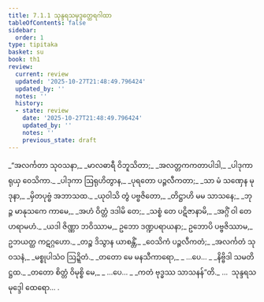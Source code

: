 ```yaml
---
title: 7.1.1 သုန္ဒရသမုဒ္ဒတ္ထေရဂါထာ
tableOfContents: false
sidebar:
  order: 1
type: tipitaka
basket: su
book: th1
review:
  current: review
  updated: '2025-10-27T21:48:49.796424'
  updated_by: ''
  notes: ''
  history:
  - state: review
    date: '2025-10-27T21:48:49.796424'
    updated_by: ''
    notes: ''
    previous_state: draft
---
```



<ReviewStatus review={frontmatter.review} showDetails={true} />

<HypothesisAnnotation frontmatter={frontmatter} />

<DynamicBreadcrumb />

<Division number="459" book="th1" e="ch" v="19" p="291">

<Paragraph number="744" type="verses" book="th1">
_“အလင်္ကတာ သုဝသနာ,_  
_မာလဓာရီ ဝိဘူသိတာ;_  
_အလတ္တကကတာပါဒါ,_  
_ပါဒုကာရုယှ ဝေသိကာ._  

</Paragraph>

</Division>
<Division number="460" book="th1" e="ch" v="19" p="291">

<Paragraph number="745" type="verses" book="th1">
_ပါဒုကာ ဩရုဟိတွာန,_  
_ပုရတော ပဉ္ဇလီကတာ;_  
_သာ မံ သဏှေန မုဒုနာ,_  
_မှိတပုဗ္ဗံ အဘာသထ._  

</Paragraph>

</Division>
<Division number="461" book="th1" e="ch" v="19" p="291">

<Paragraph number="746" type="verses" book="th1">
_ယုဝါသိ တွံ ပဗ္ဗဇိတော,_  
_တိဋ္ဌာဟိ မမ သာသနေ;_  
_ဘုဉ္ဇ မာနုသကေ ကာမေ,_  
_အဟံ ဝိတ္တံ ဒဒါမိ တေ;_  
_သစ္စံ တေ ပဋိဇာနာမိ,_  
_အဂ္ဂိံ ဝါ တေ ဟရာမဟံ._  

</Paragraph>

</Division>
<Division number="462" book="th1" e="ch" v="19" p="291">

<Paragraph number="747" book="th1">
_ယဒါ ဇိဏ္ဏာ ဘဝိဿာမ,_  
ဥဘော ဒဏ္ဍပရာယနာ;_  
ဥဘောပိ ပဗ္ဗဇိဿာမ,_  
ဥဘယတ္ထ ကဋဂ္ဂဟော._  

</Paragraph>

</Division>
<Division number="463" book="th1" e="ch" v="19" p="291">

<Paragraph number="748" type="verses" book="th1">
_တဉ္စ ဒိသွာန ယာစန္တိံ,_  
_ဝေသိကံ ပဉ္ဇလီကတံ;_  
_အလင်္ကတံ သုဝသနံ,_  
_မစ္စုပါသံဝ ဩဍ္ဍိတံ._  

</Paragraph>

</Division>
<Division number="464" book="th1" e="ch" v="19" p="291">

<Paragraph number="749" type="verses" book="th1">
_တတော မေ မနသီကာရော,_  
_ …ပေ… _  
_နိဗ္ဗိဒါ သမတိဋ္ဌထ._  

</Paragraph>

</Division>
<Division number="465" book="th1" e="ch" v="19" p="291">

<Paragraph number="750" type="verses" book="th1">
_တတော စိတ္တံ ဝိမုစ္စိ မေ,_  
_ …ပေ… _  
_ကတံ ဗုဒ္ဓဿ သာသနန်”တိ._  


</Paragraph>
</Division>

<Paragraph number="751" type="center" book="th1">
…  သုန္ဒရသမုဒ္ဒေါ ထေရော… .
</Paragraph>